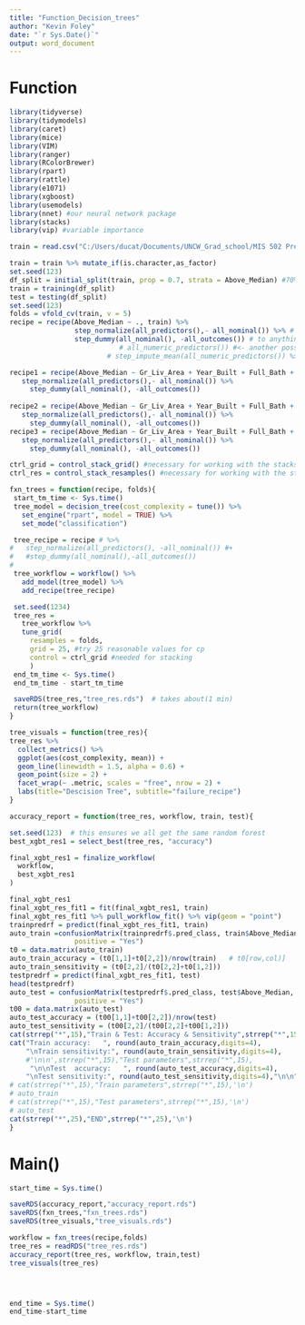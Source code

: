 ---
title: "Function_Decision_trees"
author: "Kevin Foley"
date: "`r Sys.Date()`"
output: word_document
---

# Function
```{r  all the intro stuff}
library(tidyverse)
library(tidymodels)
library(caret)
library(mice)
library(VIM)
library(ranger)
library(RColorBrewer)
library(rpart)
library(rattle)
library(e1071)
library(xgboost)
library(usemodels)
library(nnet) #our neural network package
library(stacks)
library(vip) #variable importance

train = read.csv("C:/Users/ducat/Documents/UNCW_Grad_school/MIS 502 Predictive Analytics/Final Project2/Stacked Final individual pieces/ames_student-1.csv")

train = train %>% mutate_if(is.character,as_factor) 
set.seed(123) 
df_split = initial_split(train, prop = 0.7, strata = Above_Median) #70% in training
train = training(df_split)
test = testing(df_split)
set.seed(123)
folds = vfold_cv(train, v = 5)
recipe = recipe(Above_Median ~ ., train) %>%  
                step_normalize(all_predictors(),- all_nominal()) %>% # normalizes numeric predictors, not needed for categorical
                step_dummy(all_nominal(), -all_outcomes()) # to anything that is nominal(), but not the response
                           # all_numeric_predictors()) #<- another possible
                        # step_impute_mean(all_numeric_predictors()) %>%

recipe1 = recipe(Above_Median ~ Gr_Liv_Area + Year_Built + Full_Bath + First_Flr_SF + Total_Bsmt_SF + Garage_Area + Lot_Area + Garage_Type + Overall_Qual + Garage_Cars, train) %>%
   step_normalize(all_predictors(),- all_nominal()) %>%
     step_dummy(all_nominal(), -all_outcomes()) 
                       
recipe2 = recipe(Above_Median ~ Gr_Liv_Area + Year_Built + Full_Bath + First_Flr_SF + Total_Bsmt_SF + Garage_Area + Lot_Area + Garage_Type + Overall_Qual + Garage_Cars + Functional +Bsmt_Cond + Bsmt_Qual , train) %>%
   step_normalize(all_predictors(),- all_nominal()) %>%
     step_dummy(all_nominal(), -all_outcomes()) 
recipe3 = recipe(Above_Median ~ Gr_Liv_Area + Year_Built + Full_Bath + First_Flr_SF + Total_Bsmt_SF + Garage_Type + Overall_Qual, train) %>%
   step_normalize(all_predictors(),- all_nominal()) %>%
     step_dummy(all_nominal(), -all_outcomes()) 

ctrl_grid = control_stack_grid() #necessary for working with the stacks package
ctrl_res = control_stack_resamples() #necessary for working with the stacks package
```


```{r}
fxn_trees = function(recipe, folds){
 start_tm_time <- Sys.time()
 tree_model = decision_tree(cost_complexity = tune()) %>%
   set_engine("rpart", model = TRUE) %>%
   set_mode("classification")

 tree_recipe = recipe # %>%
#   step_normalize(all_predictors(), -all_nominal()) #+
#   #step_dummy(all_nominal(),-all_outcomes())
#
 tree_workflow = workflow() %>%
   add_model(tree_model) %>%
   add_recipe(tree_recipe)

 set.seed(1234)
 tree_res =
   tree_workflow %>%
   tune_grid(
     resamples = folds,
     grid = 25, #try 25 reasonable values for cp
     control = ctrl_grid #needed for stacking
     )
 end_tm_time <- Sys.time()
 end_tm_time - start_tm_time

 saveRDS(tree_res,"tree_res.rds")  # takes about(1 min)
 return(tree_workflow)
}
```

```{r}
tree_visuals = function(tree_res){
tree_res %>%
  collect_metrics() %>%
  ggplot(aes(cost_complexity, mean)) +
  geom_line(linewidth = 1.5, alpha = 0.6) +
  geom_point(size = 2) +
  facet_wrap(~ .metric, scales = "free", nrow = 2) +
  labs(title="Descision Tree", subtitle="failure_recipe")
}
```

```{r}
accuracy_report = function(tree_res, workflow, train, test){

set.seed(123)  # this ensures we all get the same random forest
best_xgbt_res1 = select_best(tree_res, "accuracy")

final_xgbt_res1 = finalize_workflow(
  workflow,
  best_xgbt_res1
)

final_xgbt_res1
final_xgbt_res_fit1 = fit(final_xgbt_res1, train)
final_xgbt_res_fit1 %>% pull_workflow_fit() %>% vip(geom = "point")
trainpredrf = predict(final_xgbt_res_fit1, train)
auto_train =confusionMatrix(trainpredrf$.pred_class, train$Above_Median, 
                positive = "Yes")
t0 = data.matrix(auto_train)
auto_train_accuracy = (t0[1,1]+t0[2,2])/nrow(train)   # t0[row,col)]
auto_train_sensitivity = (t0[2,2]/(t0[2,2]+t0[1,2]))
testpredrf = predict(final_xgbt_res_fit1, test)
head(testpredrf)
auto_test = confusionMatrix(testpredrf$.pred_class, test$Above_Median, 
                positive = "Yes")
t00 = data.matrix(auto_test)
auto_test_accuracy = (t00[1,1]+t00[2,2])/nrow(test)
auto_test_sensitivity = (t00[2,2]/(t00[2,2]+t00[1,2]))
cat(strrep("*",15),"Train & Test: Accuracy & Sensitivity",strrep("*",15),'\n\n')
cat("Train accuracy:   ", round(auto_train_accuracy,digits=4),
    "\nTrain sensitivity:", round(auto_train_sensitivity,digits=4),
    #'\n\n',strrep("*",15),"Test parameters",strrep("*",15),
     "\n\nTest  accuracy:   ", round(auto_test_accuracy,digits=4),
    "\nTest sensitivity:", round(auto_test_sensitivity,digits=4),"\n\n")
# cat(strrep("*",15),"Train parameters",strrep("*",15),'\n')
# auto_train
# cat(strrep("*",15),"Test parameters",strrep("*",15),'\n')
# auto_test
cat(strrep("*",25),"END",strrep("*",25),'\n')
}
```

# Main()
```{r}
start_time = Sys.time()

saveRDS(accuracy_report,"accuracy_report.rds")
saveRDS(fxn_trees,"fxn_trees.rds")
saveRDS(tree_visuals,"tree_visuals.rds")

workflow = fxn_trees(recipe,folds)
tree_res = readRDS("tree_res.rds")
accuracy_report(tree_res, workflow, train,test)
tree_visuals(tree_res)




end_time = Sys.time()
end_time-start_time

```


